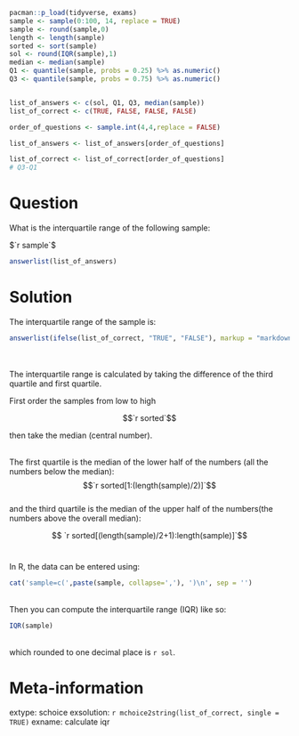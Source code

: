 ```r
pacman::p_load(tidyverse, exams)
sample <- sample(0:100, 14, replace = TRUE)
sample <- round(sample,0)
length <- length(sample)
sorted <- sort(sample)
sol <- round(IQR(sample),1)
median <- median(sample)
Q1 <- quantile(sample, probs = 0.25) %>% as.numeric()
Q3 <- quantile(sample, probs = 0.75) %>% as.numeric()


list_of_answers <- c(sol, Q1, Q3, median(sample))
list_of_correct <- c(TRUE, FALSE, FALSE, FALSE)

order_of_questions <- sample.int(4,4,replace = FALSE)

list_of_answers <- list_of_answers[order_of_questions]

list_of_correct <- list_of_correct[order_of_questions]
# Q3-Q1
```

Question 
==============

What is the interquartile range of the following sample:

$`r sample`$

```r
answerlist(list_of_answers)
```


Solution
=================

The interquartile range of the sample is:

```r
answerlist(ifelse(list_of_correct, "TRUE", "FALSE"), markup = "markdown")
```

<br>
<br>
The interquartile range is calculated by taking the difference of the third quartile and first quartile. 

First order the samples from low to high 

$$`r sorted`$$


then take the median (central number).<br>

<br>
The first quartile is the median of the lower half of the numbers (all the numbers below the median):
<br>
$$`r sorted[1:(length(sample)/2)]`$$
<br>
and the third quartile is the median of the upper half of the numbers(the numbers above the overall median):
<br>

$$ `r sorted[(length(sample)/2+1):length(sample)]`$$
<br>

In R, the data can be entered using:
<br>
```r
cat('sample=c(',paste(sample, collapse=','), ')\n', sep = '')

```

<br>
Then you can compute the interquartile range (IQR) like so:
<br>
```r
IQR(sample)
```
<br>
which rounded to one decimal place is `r sol`.

Meta-information
================

extype: schoice
exsolution: `r mchoice2string(list_of_correct, single = TRUE)`
exname: calculate iqr
